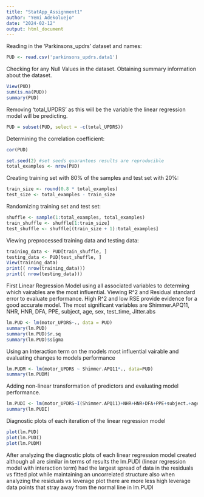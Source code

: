```yaml
---
title: "StatApp_Assignment1"
author: "Yemi Adekoluejo"
date: "2024-02-12"
output: html_document
---
```

Reading in the 'Parkinsons_updrs' dataset and names:
```r
PUD <- read.csv('parkinsons_updrs.data1')
```
Checking for any Null Values in the dataset. Obtaining summary information about the dataset.
```r
View(PUD)
sum(is.na(PUD))
summary(PUD)
```
Removing 'total_UPDRS' as this will be the variable the linear regression model will be predicting.
```r
PUD = subset(PUD, select = -c(total_UPDRS))
```
Determining the correlation coefficient:
```r
cor(PUD)
```
```r
set.seed(2) #set seeds guarantees results are reproducible 
total_examples <- nrow(PUD)
```
Creating training set with 80% of the samples and test set with 20%:
```r
train_size <- round(0.8 * total_examples) 
test_size <- total_examples - train_size
```
Randomizing training set and test set:
```r
shuffle <- sample(1:total_examples, total_examples) 
train_shuffle <- shuffle[1:train_size]
test_shuffle <- shuffle[(train_size + 1):total_examples]
```
Viewing preprocessed training data and testing data:
```r
training_data <- PUD[train_shuffle, ]
testing_data <- PUD[test_shuffle, ]
View(training_data)
print(( nrow(training_data)))
print(( nrow(testing_data)))
```
First Linear Regression Model using all associated variables to determing which vairables are the most influential.
Viewing R^2 and Residual standard error to evaluate performance. High R^2 and low RSE provide evidence for a good accurate model. The most significant variables are Shimmer.APQ11, NHR, HNR, DFA, PPE, subject, age, sex, test_time, Jitter.abs
```r
lm.PUD <- lm(motor_UPDRS~., data = PUD)
summary(lm.PUD)
summary(lm.PUD)$r.sq 
summary(lm.PUD)$sigma
```
Using an Interaction term on the models most influential vairable and evaluating changes to models performance
```r
lm.PUDM <- lm(motor_UPDRS ~ Shimmer.APQ11*., data=PUD)
summary(lm.PUDM)
```
Adding non-linear transformation of predictors and evaluating model performance.
```r
lm.PUDI <- lm(motor_UPDRS~I(Shimmer.APQ11)+NHR+HNR+DFA+PPE+subject.+age+sex+test_time, data = PUD)
summary(lm.PUDI)
```
Diagnostic plots of each iteration of the linear regression model
```r
plot(lm.PUD)
plot(lm.PUDI)
plot(lm.PUDM)
```
After analyzing the diagnostic plots of each linear regression model created although all are similar in terms of results the lm.PUDI (linear regression model with interaction term) had the largest spread of data in the residuals vs fitted plot while maintaining an uncorrelated structure also when analyzing the residuals vs leverage plot there are more less high leverage data points that stray away from the normal line in lm.PUDI

